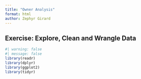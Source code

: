 ```yaml
---
title: "Owner Analysis"
format: html
author: Zephyr Girard
---
```


## Exercise: Explore, Clean and Wrangle Data

```r
#| warning: false
#| message: false
library(readr)
library(dplyr)
library(ggplot2)
library(tidyr)
```


